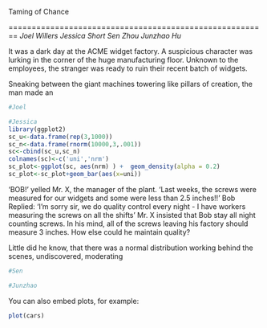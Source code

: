 Taming of Chance

========================================================
*Joel Willers*
*Jessica Short*
*Sen Zhou*
*Junzhao Hu*

It was a dark day at the ACME widget factory. A suspicious character was lurking in the corner of the huge manufacturing floor. Unknown to the employees, the stranger was ready to ruin their recent batch of widgets.

Sneaking between the giant machines towering like pillars of creation, the man made an

```r
#Joel
```
```r
#Jessica
library(ggplot2)
sc_u<-data.frame(rep(3,1000))
sc_n<-data.frame(rnorm(10000,3,.001))
sc<-cbind(sc_u,sc_n)
colnames(sc)<-c('uni','nrm')
sc_plot<-ggplot(sc, aes(nrm) ) +  geom_density(alpha = 0.2) 
sc_plot<-sc_plot+geom_bar(aes(x=uni))

```
'BOB!' yelled Mr. X, the manager of the plant. 'Last weeks, the screws were measured for our widgets and some were less than 2.5 inches!!'
Bob Replied: 'I'm sorry sir, we do quality control every night - I have workers measuring the screws on all the shifts'
Mr. X insisted that Bob stay all night counting screws. In his mind, all of the screws leaving his factory should measure 3 inches. How else could he maintain quality?

Little did he know, that there was a normal distribution working behind the scenes, undiscovered, moderating
```r
#Sen
```
```r
#Junzhao
```
You can also embed plots, for example:

```r
plot(cars)
```


